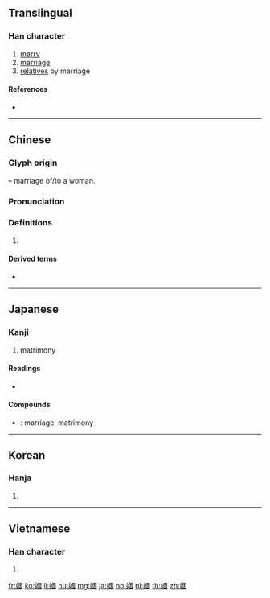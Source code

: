 {{also|婣}}
==Translingual==

===Han character===
{{Han char|rn=38|rad=女|as=06|sn=9|four=46400|canj=WKS|ids=⿱女因}}

# [[marry]]
# [[marriage]]
# [[relative]]s by marriage

====References====
* {{Han ref|kx=0261.160|dkj=06250|dj=0527.190|hdz=21044.080|uh=59FB|ud=23035|bh=ABC3|bd=43971}}

----

==Chinese==
{{zh-forms}}

===Glyph origin===
{{Han etym}}
{{Han compound|女|t1=woman|因|ls=psc|c1=s|c2=p}} – marriage of/to a woman.

===Pronunciation===
{{zh-pron
|m=yīn
|c=jan1
|h=pfs=yîn
|md=
|mn=qz,tw,xm,zz:in/qz,tw:ian
|mn_note=in - literary; ian - vernacular
|w=
|mc=y
|oc=y
|cat=
}}

===Definitions===
{{zh-hanzi}}

# {{rfdef|lang=zh}}

====Derived terms====
* {{zh-l|婚姻}}

----

==Japanese==

===Kanji===
{{ja-kanji|grade=c|rs=女06}}

# matrimony

====Readings====
* {{ja-readings|on=[[いん]] (in)|kun=[[とつぐ]] (totsugu)}}

====Compounds====
* {{ja-r|婚姻|こんいん}}: marriage, matrimony

----

==Korean==

===Hanja===
{{ko-hanja|hangeul=인|rv=in|mr=in}}

# {{defn|lang=ko|sort=女06}}

----

==Vietnamese==

===Han character===
{{vi-hantu|nhân|rs=女06}}

# {{defn|lang=vi|sort=女06}}

[[fr:姻]]
[[ko:姻]]
[[li:姻]]
[[hu:姻]]
[[mg:姻]]
[[ja:姻]]
[[no:姻]]
[[pl:姻]]
[[th:姻]]
[[zh:姻]]